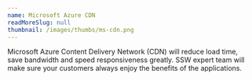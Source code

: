 ```yaml
---
name: Microsoft Azure CDN
readMoreSlug: null
thumbnail: /images/thumbs/ms-cdn.png
---
```


Microsoft Azure Content Delivery Network (CDN) will reduce load time, save bandwidth and speed responsiveness greatly. SSW expert team will make sure your customers always enjoy the benefits of the applications.
